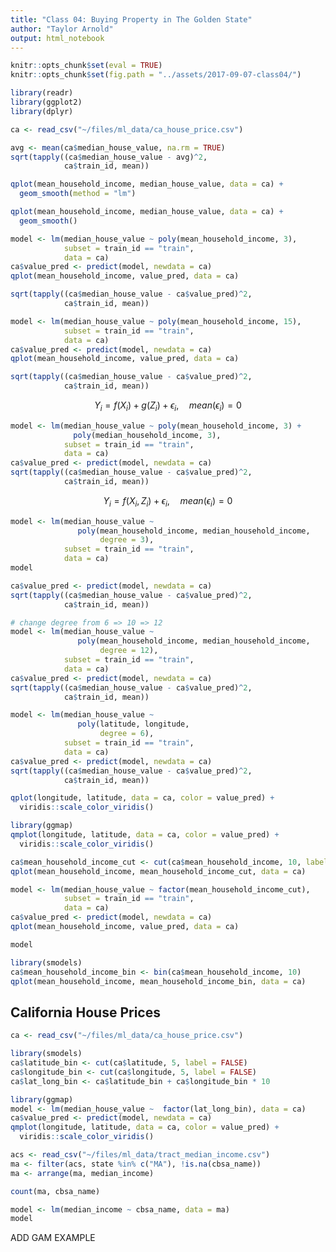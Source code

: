 ```yaml
---
title: "Class 04: Buying Property in The Golden State"
author: "Taylor Arnold"
output: html_notebook
---
```


```r
knitr::opts_chunk$set(eval = TRUE)
knitr::opts_chunk$set(fig.path = "../assets/2017-09-07-class04/")
```

```r
library(readr)
library(ggplot2)
library(dplyr)
```

```r
ca <- read_csv("~/files/ml_data/ca_house_price.csv")
```

```r
avg <- mean(ca$median_house_value, na.rm = TRUE)
sqrt(tapply((ca$median_house_value - avg)^2,
            ca$train_id, mean))
```

```r
qplot(mean_household_income, median_house_value, data = ca) +
  geom_smooth(method = "lm")
```


```r
qplot(mean_household_income, median_house_value, data = ca) +
  geom_smooth()
```


```r
model <- lm(median_house_value ~ poly(mean_household_income, 3),
            subset = train_id == "train",
            data = ca)
ca$value_pred <- predict(model, newdata = ca)
qplot(mean_household_income, value_pred, data = ca)
```

```r
sqrt(tapply((ca$median_house_value - ca$value_pred)^2,
            ca$train_id, mean))
```

```r
model <- lm(median_house_value ~ poly(mean_household_income, 15),
            subset = train_id == "train",
            data = ca)
ca$value_pred <- predict(model, newdata = ca)
qplot(mean_household_income, value_pred, data = ca)
```

```r
sqrt(tapply((ca$median_house_value - ca$value_pred)^2,
            ca$train_id, mean))
```


$$ Y_i = f(X_i) + g(Z_i) + \epsilon_i, \quad mean(\epsilon_i) = 0 $$


```r
model <- lm(median_house_value ~ poly(mean_household_income, 3) +
              poly(median_household_income, 3),
            subset = train_id == "train",
            data = ca)
ca$value_pred <- predict(model, newdata = ca)
sqrt(tapply((ca$median_house_value - ca$value_pred)^2,
            ca$train_id, mean))
```


$$ Y_i = f(X_i, Z_i) + \epsilon_i, \quad mean(\epsilon_i) = 0 $$

```r
model <- lm(median_house_value ~
               poly(mean_household_income, median_household_income,
                    degree = 3),
            subset = train_id == "train",
            data = ca)
model
```


```r
ca$value_pred <- predict(model, newdata = ca)
sqrt(tapply((ca$median_house_value - ca$value_pred)^2,
            ca$train_id, mean))
```


```r
# change degree from 6 => 10 => 12
model <- lm(median_house_value ~
               poly(mean_household_income, median_household_income,
                    degree = 12),
            subset = train_id == "train",
            data = ca)
ca$value_pred <- predict(model, newdata = ca)
sqrt(tapply((ca$median_house_value - ca$value_pred)^2,
            ca$train_id, mean))
```



```r
model <- lm(median_house_value ~
               poly(latitude, longitude,
                    degree = 6),
            subset = train_id == "train",
            data = ca)
ca$value_pred <- predict(model, newdata = ca)
sqrt(tapply((ca$median_house_value - ca$value_pred)^2,
            ca$train_id, mean))
```


```r
qplot(longitude, latitude, data = ca, color = value_pred) +
  viridis::scale_color_viridis()
```


```r
library(ggmap)
qmplot(longitude, latitude, data = ca, color = value_pred) +
  viridis::scale_color_viridis()
```

```r
ca$mean_household_income_cut <- cut(ca$mean_household_income, 10, labels = FALSE)
qplot(mean_household_income, mean_household_income_cut, data = ca)
```

```r
model <- lm(median_house_value ~ factor(mean_household_income_cut),
            subset = train_id == "train",
            data = ca)
ca$value_pred <- predict(model, newdata = ca)
qplot(mean_household_income, value_pred, data = ca)
```

```r
model
```

```r
library(smodels)
ca$mean_household_income_bin <- bin(ca$mean_household_income, 10)
qplot(mean_household_income, mean_household_income_bin, data = ca)
```


## California House Prices

```r
ca <- read_csv("~/files/ml_data/ca_house_price.csv")
```

```r
library(smodels)
ca$latitude_bin <- cut(ca$latitude, 5, label = FALSE)
ca$longitude_bin <- cut(ca$longitude, 5, label = FALSE)
ca$lat_long_bin <- ca$latitude_bin + ca$longitude_bin * 10
```

```r
library(ggmap)
model <- lm(median_house_value ~  factor(lat_long_bin), data = ca)
ca$value_pred <- predict(model, newdata = ca)
qmplot(longitude, latitude, data = ca, color = value_pred) +
  viridis::scale_color_viridis()
```

```r
acs <- read_csv("~/files/ml_data/tract_median_income.csv")
ma <- filter(acs, state %in% c("MA"), !is.na(cbsa_name))
ma <- arrange(ma, median_income)
```

```r
count(ma, cbsa_name)
```

```r
model <- lm(median_income ~ cbsa_name, data = ma)
model
```


ADD GAM EXAMPLE


